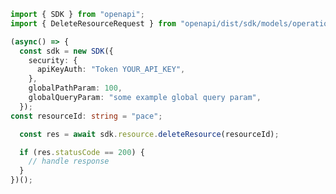 ```typescript showLineNumbers copy filename="Delete Resource usage example"
import { SDK } from "openapi";
import { DeleteResourceRequest } from "openapi/dist/sdk/models/operations";

(async() => {
  const sdk = new SDK({
    security: {
      apiKeyAuth: "Token YOUR_API_KEY",
    },
    globalPathParam: 100,
    globalQueryParam: "some example global query param",
  });
const resourceId: string = "pace";

  const res = await sdk.resource.deleteResource(resourceId);

  if (res.statusCode == 200) {
    // handle response
  }
})();
```
